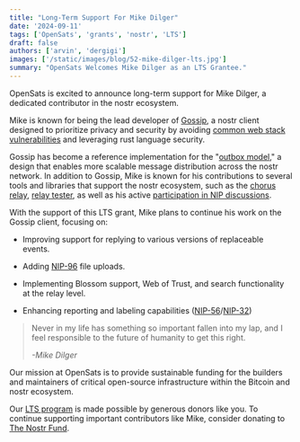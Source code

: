 ```yaml
---
title: "Long-Term Support For Mike Dilger"
date: '2024-09-11'
tags: ['OpenSats', 'grants', 'nostr', 'LTS']
draft: false
authors: ['arvin', 'dergigi']
images: ['/static/images/blog/52-mike-dilger-lts.jpg']
summary: "OpenSats Welcomes Mike Dilger as an LTS Grantee."
---
```


OpenSats is excited to announce long-term support for Mike Dilger, a dedicated
contributor in the nostr ecosystem.

Mike is known for being the lead developer of
[Gossip](https://github.com/mikedilger/gossip?tab=readme-ov-file#), a nostr
client designed to prioritize privacy and security by avoiding [common web stack
vulnerabilities](https://owasp.org/www-project-top-ten/#) and leveraging rust
language security.

Gossip has become a reference implementation for the "[outbox
model](https://mikedilger.com/gossip-model/)," a design that enables more
scalable message distribution across the nostr network. In addition to Gossip,
Mike is known for his contributions to several tools and libraries that support the nostr
ecosystem, such as the [chorus relay](https://github.com/mikedilger/chorus),
[relay tester](https://github.com/mikedilger/relay-tester), as well as his active
[participation in NIP
discussions](https://github.com/nostr-protocol/nips/issues?q=involves%3Amikedilger).

With the support of this LTS grant, Mike plans to continue his work on the
Gossip client, focusing on:

- Improving support for replying to various versions of replaceable events.

- Adding [NIP-96](https://github.com/nostr-protocol/nips/blob/master/96.md) file
  uploads.

- Implementing Blossom support, Web of Trust, and search functionality at the relay level.

- Enhancing reporting and labeling capabilities
  ([NIP-56](https://github.com/nostr-protocol/nips/blob/master/56.md)/[NIP-32](https://github.com/nostr-protocol/nips/blob/master/32.md))

> Never in my life has something so important fallen into my lap, and I feel
> responsible to the future of humanity to get this right.
>
><cite>-Mike Dilger</cite>

Our mission at OpenSats is to provide sustainable funding for the builders and
maintainers of critical open-source infrastructure within the Bitcoin and nostr
ecosystem.

Our [LTS program](/blog/nostr-lts-long-term-support-for-nostr-developers) is
made possible by generous donors like you. To continue supporting important
contributors like Mike, consider donating to [The Nostr Fund](/funds/nostr).

<center>
    <DonateToNostrFundButton/>
</center>
